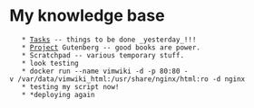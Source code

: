 = My knowledge base =
    * [[Tasks]] -- things to be done _yesterday_!!!
    * [[Project]] Gutenberg -- good books are power.
    * Scratchpad -- various temporary stuff.
    * look testing
    * docker run --name vimwiki -d -p 80:80 -v /var/data/vimwiki_html:/usr/share/nginx/html:ro -d nginx
    * testing my script now!
    * *deploying again

